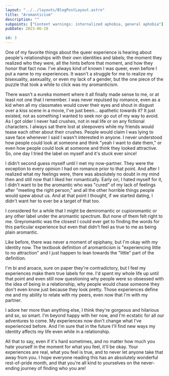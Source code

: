 ```yaml
---
layout: "../../layouts/BlogPostLayout.astro"
title: "Aromanticism"
description: ""
subpoints: ["Content warnings: internalized aphobia, general aphobia"]
pubDate: 2023-06-28

id: 3
---
```

One of my favorite things about the queer experience is hearing about people's relationships with their own identities and labels; the moment they realized who they were, all the hints before that moment, and how they honor that fact now. I've always kind of known I was queer, even before I put a name to my experiences. It wasn't a struggle for me to realize my bisexuality, asexuality, or even my lack of a gender, but the one piece of the puzzle that took a while to click was my aromanticism.

There wasn't a eureka moment where it all finally made sense to me, or at least not one that I remember. I was never repulsed by romance, even as a kid when all my classmates would cover their eyes and shout in disgust over a kiss scene in a movie, I've just been... apathetic towards it? It just existed, not as something I wanted to seek nor go out of my way to avoid. As I got older I never had crushes, not in real life or on any fictional characters. I always sat there lost at sleepovers while my friends would tease each other about their crushes. People would claim I was lying to save face whenever I said I wasn't interested in anyone. I never understood how people could look at someone and think "yeah I want to date them," or even how people could look at someone and think they looked attractive. So, one day I tried the label on myself and it's stuck ever since!

I didn't second guess myself until I met my now-partner. They were the exception to every opinion I had on romance prior to that point. And after I realized what my feelings were, there was absolutely no doubt in my mind then and still now that I liked her romantically. Early on, I hated myself for it, I didn't want to be the aromantic who was "cured" of my lack of feelings after "meeting the right person," and all the other horrible things people would spew about us. And at that point I thought, if we started dating, I didn't want her to ever be a target of that too.

I considered for a while that I might be demiromantic or cupioromantic or any other label under the aromantic spectrum. But none of them felt right to me. Greyromantic was the closest I could ever get to finding the words for this particular experience but even that didn't feel as true to me as being plain aromantic.

Like before, there was never a moment of epiphany, but I'm okay with my identity now. The textbook definition of aromanticism is "experiencing little to no attraction" and I just happen to lean towards the "little" part of the definition.

I'm bi and aroace, sure on paper they're contradictory, but I feel my experiences make them true labels for me. I'd spent my whole life up until that point and even still now questioning why people were so obsessed with the idea of being in a relationship, why people would chase someone they don't even know just because they look pretty. Those experiences define me and my ability to relate with my peers, even now that I'm with my partner.

I adore her more than anything else, I think they're gorgeous and hilarious and so, so smart. I'm beyond happy with her now, and I'm ecstatic for all our adventures to come. My experiences now don't change what I've experienced before. And I'm sure that in the future I'll find new ways my identity affects my life even while in a relationship.

All that to say, even if it's hard sometimes, and no matter how much you hate yourself in the moment for what you feel, it'll be okay. Your experiences are real, what you feel is true, and to never let anyone take that away from you. I hope everyone reading this has an absolutely wonderful rest-of-pride month, and that you're all kind to yourselves on the never-ending journey of finding who you are!